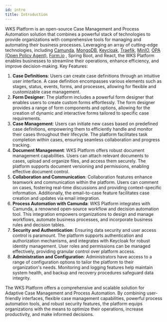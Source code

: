 ```yaml
---
id: intro
title: Introduction
---
```


WKS Platform is an open-source Case Management and Process Automation solution that combines a powerful stack of technologies to provide organizations with comprehensive tools for managing and automating their business processes. Leveraging an array of cutting-edge technologies, including [Camunda](https://camunda.com/), [MongoDB](https://www.mongodb.com/), [Keycloak](https://www.keycloak.org/), [Traefik](https://traefik.io/), [MinIO](https://min.io/), [OPA (Open Policy Agent)](https://www.openpolicyagent.org/), [Form.io](https://form.io) , Spring Boot, and React, the WKS Platform enables businesses to streamline their operations, enhance efficiency, and improve decision-making.
Key Features:
1.	**Case Definitions**: Users can create case definitions through an intuitive user interface. A case definition encompasses various elements such as stages, status, events, forms, and processes, allowing for flexible and customizable case management.
2.	**Form Designer**: The platform includes a powerful form designer that enables users to create custom forms effortlessly. The form designer provides a range of form components and options, allowing for the creation of dynamic and interactive forms tailored to specific case requirements.
3.	**Case Management**: Users can initiate new cases based on predefined case definitions, empowering them to efficiently handle and monitor their cases throughout their lifecycle. The platform facilitates task completion within cases, ensuring seamless collaboration and progress tracking.
4.	**Document Management**: WKS Platform offers robust document management capabilities. Users can attach relevant documents to cases, upload and organize files, and access them securely. The platform supports document versioning and permissions, enabling effective document control.
5.	**Collaboration and Communication**: Collaboration features enhance teamwork and communication within the platform. Users can comment on cases, fostering real-time discussions and providing context-specific information. Additionally, the email-to-case feature facilitates case creation and updates via email integration.
6.	**Process Automation with Camunda**: WKS Platform integrates with Camunda, a renowned open-source workflow and decision automation tool. This integration empowers organizations to design and manage workflows, automate business processes, and incorporate business rules and decision tables.
7.	**Security and Authentication**: Ensuring data security and user access control is paramount. The platform supports authentication and authorization mechanisms, and integrates with Keycloak for robust identity management. User roles and permissions can be managed effectively, providing granular control over platform access.
8.	**Administration and Configuration**: Administrators have access to a range of configuration options to tailor the platform to their organization's needs. Monitoring and logging features help maintain system health, and backup and recovery procedures safeguard data integrity.

The WKS Platform offers a comprehensive and scalable solution for Adaptive Case Management and Process Automation. By combining user-friendly interfaces, flexible case management capabilities, powerful process automation tools, and robust security features, the platform equips organizations with the means to optimize their operations, increase productivity, and make informed decisions.